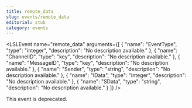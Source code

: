 ```yaml
---
title: remote_data
slug: events/remote_data
editorial: stub
category: events
---
```


<LSLEvent
	name="remote_data"
	arguments={[
	{
		"name": "EventType",
		"type": "integer",
		"description": "No description available."
	},
	{
		"name": "ChannelID",
		"type": "key",
		"description": "No description available."
	},
	{
		"name": "MessageID",
		"type": "key",
		"description": "No description available."
	},
	{
		"name": "Sender",
		"type": "string",
		"description": "No description available."
	},
	{
		"name": "IData",
		"type": "integer",
		"description": "No description available."
	},
	{
		"name": "SData",
		"type": "string",
		"description": "No description available."
	}
]}
/>

This event is deprecated.
